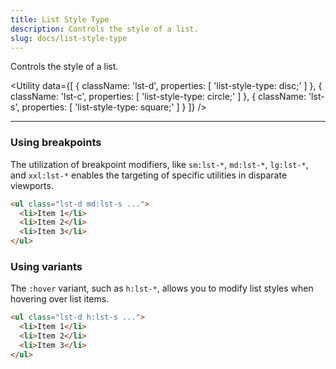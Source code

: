 ```yaml
---
title: List Style Type
description: Controls the style of a list.
slug: docs/list-style-type
---
```


Controls the style of a list.

<Utility
  data={[
    {
        className: 'lst-d',
        properties: [
            'list-style-type: disc;'
        ]
    },
    {
        className: 'lst-c',
        properties: [
            'list-style-type: circle;'
        ]
    },
    {
        className: 'lst-s',
        properties: [
            'list-style-type: square;'
        ]
    }
  ]}
/>

---

### Using breakpoints

The utilization of breakpoint modifiers, like `sm:lst-*`, `md:lst-*`, `lg:lst-*`, and `xxl:lst-*` enables the targeting of specific utilities in disparate viewports.

```html "md:lst-s"
<ul class="lst-d md:lst-s ...">
  <li>Item 1</li>
  <li>Item 2</li>
  <li>Item 3</li>
</ul>
```

### Using variants

The `:hover` variant, such as `h:lst-*`, allows you to modify list styles when hovering over list items.

```html "h:lst-s"
<ul class="lst-d h:lst-s ...">
  <li>Item 1</li>
  <li>Item 2</li>
  <li>Item 3</li>
</ul>
```
